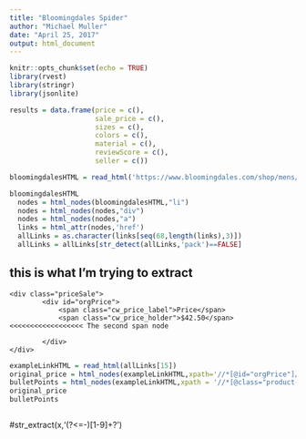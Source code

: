 ```yaml
---
title: "Bloomingdales Spider"
author: "Michael Muller"
date: "April 25, 2017"
output: html_document
---
```


```r
knitr::opts_chunk$set(echo = TRUE)
library(rvest)
library(stringr)
library(jsonlite)
```

```r
results = data.frame(price = c(),
                     sale_price = c(),
                     sizes = c(),
                     colors = c(),
                     material = c(),
                     reviewScore = c(),
                     seller = c())
```

```R

bloomingdalesHTML = read_html('https://www.bloomingdales.com/shop/mens/underwear-boxers-briefs-trunks/Underwear_type,Pageindex,Productsperpage/Boxer%20Brief,1,180?id=1006225')

bloomingdalesHTML
  nodes = html_nodes(bloomingdalesHTML,"li") 
  nodes = html_nodes(nodes,"div")
  nodes = html_nodes(nodes,"a")
  links = html_attr(nodes,'href')
  allLinks = as.character(links[seq(68,length(links),3)])
  allLinks = allLinks[str_detect(allLinks,'pack')==FALSE]
```

## this is what I'm trying to extract
<div id="PriceDisplay"><div>
	<div class="priceSale">
			<div id="orgPrice">
				<span class="cw_price_label">Price</span>
				<span class="cw_price_holder">$42.50</span> <<<<<<<<<<<<<<<<<< The second span node
				
			</div>
	</div>
</div></div>


```r
exampleLinkHTML = read_html(allLinks[15])
original_price = html_nodes(exampleLinkHTML,xpath='//*[@id="orgPrice"]/span[2]')
bulletPoints = html_nodes(exampleLinkHTML,xpath = '//*[@class="product-details-bullet-list"]')
original_price
bulletPoints


```



```r

```



#str_extract(x,'(?<=-)[1-9]+?')
